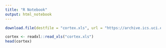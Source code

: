 ```yaml
---
title: "R Notebook"
output: html_notebook
---
```


```r
download.file(destfile = "cortex.xls", url = "https://archive.ics.uci.edu/ml/machine-learning-databases/00342/Data_Cortex_Nuclear.xls")

cortex <- readxl::read_xls("cortex.xls")
head(cortex)
```

```r

```


